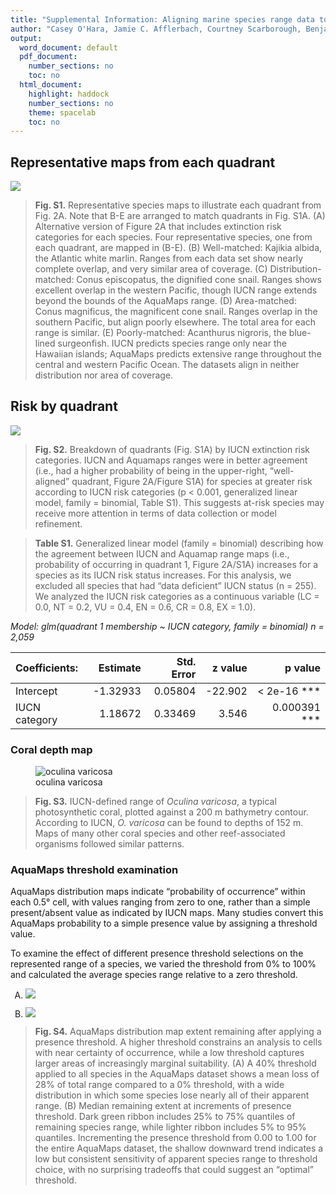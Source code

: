 ```yaml
---
title: "Supplemental Information: Aligning marine species range data to better serve science and conservation"
author: "Casey O'Hara, Jamie C. Afflerbach, Courtney Scarborough, Benjamin S. Halpern"
output:
  word_document: default
  pdf_document:
    number_sections: no
    toc: no
  html_document:
    highlight: haddock
    number_sections: no
    theme: spacelab
    toc: no
---
```


<!--

from PNAS http://www.pnas.org/site/authors/preparation.xhtml:

The main text of the paper must stand on its own without the SI. Refer to SI in the manuscript at an appropriate point in the text. Number supporting figures and tables starting with S1, S2, etc. Authors are limited to no more than 10 SI files, not including movie files.

Authors who place detailed materials and methods in SI must provide sufficient detail in the main text methods to enable a reader to follow the logic of the procedures and results and also must reference the online methods. If a paper is fundamentally a study of a new method or technique, then the methods must be described completely in the main text.

Because PNAS edits SI and composes it into a single PDF, authors must provide the following file formats only:

Text: Supply Word, RTF, or LaTeX files (LaTeX files must be accompanied by a PDF with the same file name for visual reference).
Figures: Provide a brief legend for each supporting figure after the supporting text. Provide figure images in TIFF, EPS, high-resolution PDF, JPEG, or GIF format; figures may not be embedded in manuscript text. When saving TIFF files, use only LZW compression; do not use JPEG compression. Do not save figure numbers, legends, or author names as part of the image. Composite figures must be preassembled.
3D figures: Supply a composable U3D or PRC file so that it may be edited and composed. Authors may submit a PDF file but please note it will be published in raw format and will not be edited or composed.
Tables: Supply Word, RTF, or LaTeX files (LaTeX files must be accompanied by a PDF with the same file name for visual reference); include only one table per file. Do not use tabs or spaces to separate columns in Word tables.
Datasets: Supply Excel (.xls), RTF, or PDF files. This file type will be published in raw format and will not be edited or composed.
Movies: Supply Audio Video Interleave (avi), Quicktime (mov), Windows Media (wmv), animated GIF (gif), or MPEG files and submit a brief legend for each movie in a Word or RTF file. All movies should be submitted at the desired reproduction size and length. Movies should be no more than 10 MB in size.
Still images: Authors must provide a still image from each video file. Supply TIFF, EPS, high-resolution PDF, JPEG, or GIF files.
Appendices: PNAS prefers that authors submit individual source files to ensure readability. If this is not possible, supply a single PDF file that contains all of the SI associated with the paper. This file type will be published in raw format and will not be edited or composed.
-->
<!--
# Data sources and methods

All code is publicly available and freely downloadable [here on GitHub](link to github).

## AquaMaps

AquaMaps data was provided by AquaMaps directly via ftp. Three SQL files were sent that contained (1) list of all 22,889 modeled species and their taxonomic information, (2) information for all (259,200) half degree cells used for range mapping and (3) the probability of occurrence per cell for all 22,889 species. These were extracted into .csv form using R Statistical Software. 

## IUCN

As of December 2015, IUCN had published species distribution maps for XXX marine species across 24 taxonomic groups.  For this analysis, we did not consider IUCN range maps for bird species, as those data are hosted separately by BirdLife International.

Each shapefile contains spatial polygons outlining limits of distribution for each species, indicating regions of presence/absence; additional attributes provide information on extant/extinct ranges, native/introduced ranges, and seasonality.
-->

## Representative maps from each quadrant

![](figures/si_four_maps.png)

>  __Fig. S1.__ Representative species maps to illustrate each quadrant from Fig. 2A.  Note that B-E are arranged to match quadrants in Fig. S1A. (A) Alternative version of Figure 2A that includes extinction risk categories for each species.  Four representative species, one from each quadrant, are mapped in (B-E).
(B) Well-matched: Kajikia albida, the Atlantic white marlin.  Ranges from each data set show nearly complete overlap, and very similar area of coverage.
(C) Distribution-matched: Conus episcopatus, the dignified cone snail.  Ranges shows excellent overlap in the western Pacific, though IUCN range extends beyond the bounds of the AquaMaps range.
(D) Area-matched: Conus magnificus, the magnificent cone snail.  Ranges overlap in the southern Pacific, but align poorly elsewhere.  The total area for each range is similar.
(E) Poorly-matched: Acanthurus nigroris, the blue-lined surgeonfish.  IUCN predicts species range only near the Hawaiian islands; AquaMaps predicts extensive range throughout the central and western Pacific Ocean.  The datasets align in neither distribution nor area of coverage.


## Risk by quadrant

<a id = 'S2'></a>

![](figures/si_barchart_spp_risk_quads.png)

>  __Fig. S2.__ Breakdown of quadrants (Fig. S1A) by IUCN extinction risk categories.  IUCN and Aquamaps ranges were in better agreement (i.e., had a higher probability of being in the upper-right, "well-aligned" quadrant, Figure 2A/Figure S1A) for species at greater risk according to IUCN risk categories (p < 0.001, generalized linear model, family = binomial, Table S1).  This suggests at-risk species may receive more attention in terms of data collection or model refinement.  

> __Table S1.__  Generalized linear model (family = binomial) describing how the agreement between IUCN and Aquamap range maps (i.e., probability of occurring in quadrant 1, Figure 2A/S1A) increases for a species as its IUCN risk status increases.  For this analysis, we excluded all species that had "data deficient" IUCN status (n = 255).  We analyzed the IUCN risk categories as a continuous variable (LC = 0.0, NT = 0.2, VU = 0.4, EN = 0.6, CR = 0.8, EX = 1.0).

_Model: glm(quadrant 1 membership ~ IUCN category, family = binomial) n = 2,059_

| Coefficients:  | Estimate | Std. Error | z value | p value      |
| :-----         |   -----: |     -----: |  -----: |       -----: |
| Intercept      | -1.32933 |   0.05804  | -22.902 | < 2e-16 ***  |
| IUCN category  |  1.18672 |   0.33469  |   3.546 | 0.000391 *** |


### Coral depth map

<a id = 'S3'></a>

![oculina varicosa](figures/si_coralmap.png)

>  __Fig. S3.__ IUCN-defined range of _Oculina varicosa_, a typical photosynthetic coral, plotted against a 200 m bathymetry contour. According to IUCN, _O. varicosa_ can be found to depths of 152 m.  Maps of many other coral species and other reef-associated organisms followed similar patterns.

### AquaMaps threshold examination

<a id = 'S4'></a>

AquaMaps distribution maps indicate "probability of occurrence" within each 0.5° cell, with values ranging from zero to one, rather than a simple present/absent value as indicated by IUCN maps.  Many studies convert this AquaMaps probability to a simple presence value by assigning a threshold value.  

To examine the effect of different presence threshold selections on the represented range of a species, we varied the threshold from 0% to 100% and calculated the average species range relative to a zero threshold.

A. 
![](figures/si_am_threshold.png) 

B. 
![](figures/si_ribbon_am_threshold.png)

>  __Fig. S4.__ AquaMaps distribution map extent remaining after applying a presence threshold. A higher threshold constrains an analysis to cells with near certainty of occurrence, while a low threshold captures larger areas of increasingly marginal suitability. (A) A 40% threshold applied to all species in the AquaMaps dataset shows a mean loss of 28% of total range compared to a 0% threshold, with a wide distribution in which some species lose nearly all of their apparent range.  (B) Median remaining extent at increments of presence threshold. Dark green ribbon includes 25% to 75% quantiles of remaining species range, while lighter ribbon includes 5% to 95% quantiles.  Incrementing the presence threshold from 0.00 to 1.00 for the entire AquaMaps dataset, the shallow downward trend indicates a low but consistent sensitivity of apparent species range to threshold choice, with no surprising tradeoffs that could suggest an "optimal" threshold.


<!--
## MPA gap analysis - explanation
 
___why so many gaps and 10+ species show up with IUCN.  I will write up a paragraph once I've had a little more time to examine maps___

- check which species are gap species; check maps
- check which species are 10%+ species and check maps
- where do these species fall georegionally? is there anything odd about their ranges? any reason why IUCN would be 
- hypothesis to explain more gap species: Aquamaps more diffuse than IUCN, catching individual cells that could be suitable; a single cell (even low probability) moves a species from "gap" to non-gap status.  IUCN more clustered by polygon boundaries; so no scattered cells to accidentally fall into an MPA. 
    - introducing errors: AM = likely commission (overestimates species with tiny bits of range in MPAs) vs IUCN = possible omission (misses possible real habitat that falls within MPAs)
- hypothesis to explain more 10%+ species - ten random samples most have IUCN polygons just east of Australia where a large MPA is indicated - Great Barrier Reef I assume - a single large poly falling in GBR gets a high score, while for the same species, many of the AM ranges (also in same area) scatter suitable area over larger extent, so lower percent of species range is protected
    - introducing errors: IUCN = likely omission (skipping possible real habitat outside of MPAs) and likely commission (possibly overcounting real habitat in MPAs e.g. GBR); AquaMaps = probably a little commission (possibly underestimating, if it overpredicts lots of range outside MPAs, thus reducing the proportion of protected range)
-->

<!--
#### Caveats
For example, as of this writing, IUCN has released no spatial data for class Elasmobranchii (cartilaginous fishes including sharks and rays); and while IUCN offers a large number of maps within class Actinopterygii (ray-finned bony fishes), the available maps include only a few primarily tropical taxonomic sub-groups, such as wrasses, damselfish, butterflyfish, tunas, and billfishes, but are missing economically important subgroups including salmon, rockfish, and clupeids.  However, IUCN's criterion of comprehensive assessment greatly reduces the risk of sample bias within the bounds of the assessed taxonomic groups.
-->

